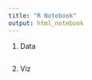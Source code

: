 ```yaml
---
title: "R Notebook"
output: html_notebook
---
```


1.  Data

    ```r

    ```

2.  Viz

    ```r

    ```
